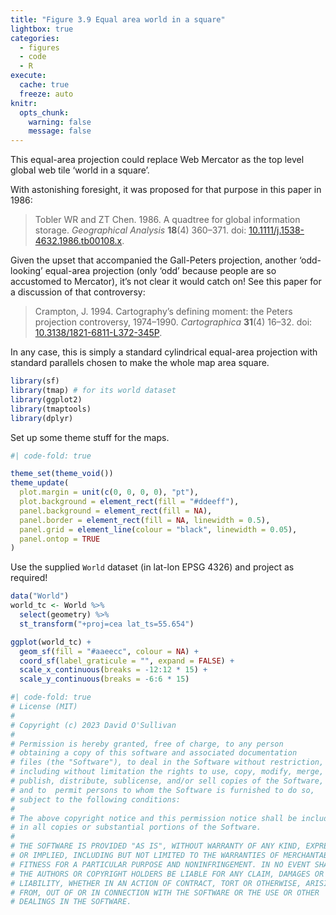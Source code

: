 ```yaml
---
title: "Figure 3.9 Equal area world in a square"
lightbox: true
categories: 
  - figures
  - code
  - R
execute: 
  cache: true
  freeze: auto
knitr:
  opts_chunk: 
    warning: false
    message: false
---
```


This equal-area projection could replace Web Mercator as the top level global web tile 'world in a square'.

With astonishing foresight, it was proposed for that purpose in this paper in 1986:

> Tobler WR and ZT Chen. 1986. A quadtree for global information storage. _Geographical Analysis_ **18**(4) 360–371. doi: [10.1111/j.1538-4632.1986.tb00108.x](https://dx.doi.org/10.1111/j.1538-4632.1986.tb00108.x).

Given the upset that accompanied the Gall-Peters projection, another 'odd-looking' equal-area projection (only 'odd' because people are so accustomed to Mercator), it's not clear it would catch on! See this paper for a discussion of that controversy:

> Crampton, J. 1994. Cartography’s defining moment: the Peters projection controversy, 1974–1990. _Cartographica_ **31**(4) 16–32. doi: [10.3138/1821-6811-L372-345P](https://dx.doi.org/10.3138/1821-6811-L372-345P).

In any case, this is simply a standard cylindrical equal-area projection with standard parallels chosen to make the whole map area square. 

```r
library(sf)
library(tmap) # for its world dataset
library(ggplot2)
library(tmaptools)
library(dplyr)
```

Set up some theme stuff for the maps.

```r
#| code-fold: true

theme_set(theme_void())
theme_update(
  plot.margin = unit(c(0, 0, 0, 0), "pt"),
  plot.background = element_rect(fill = "#ddeeff"),
  panel.background = element_rect(fill = NA),
  panel.border = element_rect(fill = NA, linewidth = 0.5),
  panel.grid = element_line(colour = "black", linewidth = 0.05),
  panel.ontop = TRUE
)
```

Use the supplied `World` dataset (in lat-lon EPSG 4326) and project as required!

```r
data("World") 
world_tc <- World %>%
  select(geometry) %>%
  st_transform("+proj=cea lat_ts=55.654")

ggplot(world_tc) +
  geom_sf(fill = "#aaeecc", colour = NA) +
  coord_sf(label_graticule = "", expand = FALSE) +
  scale_x_continuous(breaks = -12:12 * 15) +
  scale_y_continuous(breaks = -6:6 * 15)
```

```r
#| code-fold: true
# License (MIT)
#
# Copyright (c) 2023 David O'Sullivan
#
# Permission is hereby granted, free of charge, to any person
# obtaining a copy of this software and associated documentation
# files (the "Software"), to deal in the Software without restriction,
# including without limitation the rights to use, copy, modify, merge,
# publish, distribute, sublicense, and/or sell copies of the Software,
# and to  permit persons to whom the Software is furnished to do so,
# subject to the following conditions:
#
# The above copyright notice and this permission notice shall be included
# in all copies or substantial portions of the Software.
#
# THE SOFTWARE IS PROVIDED "AS IS", WITHOUT WARRANTY OF ANY KIND, EXPRESS
# OR IMPLIED, INCLUDING BUT NOT LIMITED TO THE WARRANTIES OF MERCHANTABILITY,
# FITNESS FOR A PARTICULAR PURPOSE AND NONINFRINGEMENT. IN NO EVENT SHALL
# THE AUTHORS OR COPYRIGHT HOLDERS BE LIABLE FOR ANY CLAIM, DAMAGES OR OTHER
# LIABILITY, WHETHER IN AN ACTION OF CONTRACT, TORT OR OTHERWISE, ARISING
# FROM, OUT OF OR IN CONNECTION WITH THE SOFTWARE OR THE USE OR OTHER
# DEALINGS IN THE SOFTWARE.
```
